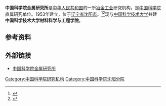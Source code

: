 '''中国科学院金属研究所'''是[[中华人民共和国|中华人民共和国]]的一所[[冶金工业|冶金工业]]研究机构，是[[中国科学院|中国科学院]]直属研究单位。1953年建立，位于[[辽宁省|辽宁省]][[沈阳市|沈阳市]]。<ref>{{Cite book|title=百科知识数据辞典|author=许力以, 周谊主编|publisher=青岛出版社|year=2008|isbn=|location=青岛|pages=}}</ref><ref>{{Cite web|title=中国科学院金属研究所简介|url=http://www.imr.cas.cn/gkjj/skjj/|access-date=2021-07-08|date=2021-03-03|work=中国科学院金属研究所|language=zh|archive-date=2021-07-09|archive-url=https://web.archive.org/web/20210709190656/http://www.imr.cas.cn/gkjj/skjj/|dead-url=no}}</ref>现与[[中国科学技术大学|中国科学技术大学]]共建'''中国科学技术大学材料科学与工程学院'''。

== 参考资料 ==
{{reflist}}

== 外部链接 ==

* [http://www.imr.cas.cn/ 中国科学院金属研究所] {{Wayback|url=http://www.imr.cas.cn/ |date=20130501044247 }}
{{中国科学技术大学}}

[[Category:中国科学院研究机构|Category:中国科学院研究机构]]
[[Category:中国科学院沈阳分院|Category:中国科学院沈阳分院]]
